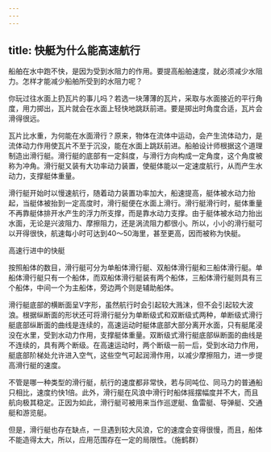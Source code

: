 ```yaml
---
---
---
```

title: 快艇为什么能高速航行
---




船舶在水中跑不快，是因为受到水阻力的作用。要提高船舶速度，就必须减少水阻力。怎样才能减少船舶所受到的水阻力呢？

你玩过往水面上扔瓦片的事儿吗？若选一块薄薄的瓦片，采取与水面接近的平行角度，用力掷出，瓦片就会在水面上轻快地跳跃前进。要是掷出时角度合适，瓦片会滑得很远。

瓦片比水重，为何能在水面滑行？原来，物体在流体中运动，会产生流体动力，是流体动力作用使瓦片不至于沉没，能在水面上跳跃前进。船舶设计师根据这个道理制造出滑行艇。滑行艇的底部有一定斜度，与滑行方向构成一定角度，这个角度被称为冲角。滑行艇又装有大功率动力装置，使艇体能以一定速度航行，从而产生水动力，支撑艇体重量。

滑行艇开始时以慢速航行，随着动力装置功率加大，船速提高，艇体被水动力抬起，当艇体被抬到一定高度时，滑行艇便在水面上滑行。滑行艇滑行时，艇体重量不再靠艇体排开水产生的浮力所支撑，而是靠水动力支撑。由于艇体被水动力抬出水面，无论是兴波阻力、摩擦阻力，还是涡流阻力都很小。所以，小小的滑行艇可以开得很快，航速每小时可达到40～50海里，甚至更高，因而被称为快艇。

高速行进中的快艇



按照船体的数目，滑行艇可分为单船体滑行艇、双船体滑行艇和三船体滑行艇。单船体滑行艇只有一个船体，而双船体滑行艇装有两个船体，三船体滑行艇则具有三个船体，中间一个为主船体，旁边两个则是辅助船体。

滑行艇底部的横断面呈V字形，虽然航行时会引起较大溅沫，但不会引起较大波浪。根据纵断面的形状还可将滑行艇分为单断级式和双断级式两种，单断级式滑行艇底部纵断面的曲线是连续的，高速运动时艇体底部大部分离开水面，只有艇尾浸没在水里，受到水动力作用，支撑艇体重量。双断级式滑行艇底部纵断面的曲线是不连续的，具有两个断级。在高速运动时，两个断级一前一后，受到水动力作用，艇底部阶梯处允许进入空气，这些空气可起润滑作用，以减少摩擦阻力，进一步提高滑行艇的速度。

不管是哪一种类型的滑行艇，航行的速度都非常快，若与同吨位、同马力的普通船只相比，速度约快1倍。此外，滑行艇在风浪中滑行时船体摇摆幅度并不大，而且航向极其稳定。正因为如此，滑行艇可被用来当作巡逻艇、鱼雷艇、导弹艇、交通艇和游览艇。

但是，滑行艇也存在缺点，一旦遇到较大风浪，它的速度会变得很慢，而且，船体不能造得太大，所以，应用范围存在一定的局限性。（施鹤群）